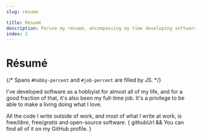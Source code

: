 ```yaml
---
slug: resume

title: Résumé
description: Peruse my résumé, encompassing my time developing software both as a hobbyist and full-time for many years.
index: 2
---
```




# Résumé

{/* Spans `#hobby-percent` and `#job-percent` are filled by JS. */}

I've developed software as a hobbyist for
<span class="border-dashed" id="hobby-percent">almost all</span> of my life, and
for <span class="border-dashed" id="job-percent">a good fraction</span> of that,
it's also been my full-time job. It's a privilege to be able to make a living
doing what I love.

All the code I write outside of work, and most of what I write at work, is
free/_libre_, free/_gratis_ and open-source software. {
	githubUrl && <Fragment>You can find all of it on my <Link url={githubUrl}>GitHub profile</Link>.</Fragment>
}

